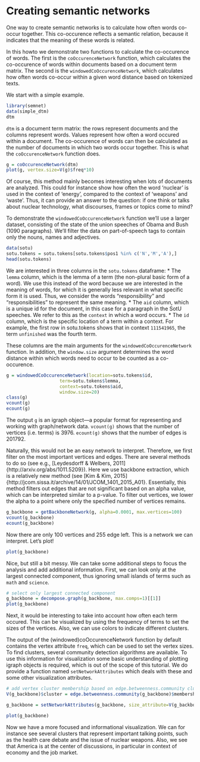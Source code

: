 Creating semantic networks
========================================================

One way to create semantic networks is to calculate how often words co-occur together. This co-occurence reflects a semantic relation, because it indicates that the meaning of these words is related.

In this howto we demonstrate two functions to calculate the co-occurence of words. The first is the `coOccurenceNetwork` function, which calculates the co-occurence of words within documents based on a document term matrix. The second is the `windowedCoOccurenceNetwork`, which calculates how often words co-occur within a given word distance based on tokenized texts.

We start with a simple example. 

```r
library(semnet)
data(simple_dtm)
dtm
```

`dtm` is a document term matrix: the rows represent documents and the columns represent words. Values represent how often a word occured within a document. The co-occurence of words can then be calculated as the number of documents in which two words occur together. This is what the `coOccurenceNetwork` function does. 

```r
g = coOccurenceNetwork(dtm)
plot(g, vertex.size=V(g)$freq*10)
```

Of course, this method mainly becomes interesting when lots of documents are analyzed. This could for instance show how often the word 'nuclear' is used in the context of 'energy', compared to the context of 'weapons' and 'waste'. Thus, it can provide an answer to the question: if one think or talks about nuclear technology, what discourses, frames or topics come to mind?

To demonstrate the `windowedCoOccurenceNetwork` function we'll use a larger dataset, consisting of the state of the union speeches of Obama and Bush (1090 paragraphs). We'll filter the data on part-of-speech tags to contain only the nouns, names and adjectives.

```r
data(sotu)
sotu.tokens = sotu.tokens[sotu.tokens$pos1 %in% c('N','M','A'),]
head(sotu.tokens)
```  

We are interested in three columns in the `sotu.tokens` dataframe: 
* The `lemma` column, which is the lemma of a term (the non-plural basic form of a word). We use this instead of the word because we are interested in the meaning of words, for which it is generally less relevant in what specific form it is used. Thus, we consider the words "responsibility" and "responsibilities" to represent the same meaning.
* The `aid` column, which is a unique id for the document, in this case for a paragraph in the SotU speeches. We refer to this as the `context` in which a word occurs.
* The `id` column, which is the specific location of a term within a context. For example, the first row in sotu.tokens shows that in context `111541965`, the term `unfinished` was the fourth term.

These columns are the main arguments for the `windowedCoOccurenceNetwork` function. In addition, the `window.size` argument determines the word distance within which words need to occur to be counted as a co-occurence.

```r
g = windowedCoOccurenceNetwork(location=sotu.tokens$id,
                    term=sotu.tokens$lemma, 
                    context=sotu.tokens$aid,
                    window.size=20)
class(g)
vcount(g)
ecount(g)
```

The output `g` is an igraph object---a popular format for representing and working with graph/network data. `vcount(g)` shows that the number of vertices (i.e. terms) is 3976. `ecount(g)` shows that the number of edges is 201792. 

Naturally, this would not be an easy network to interpret. Therefore, we first filter on the most important vertices and edges. There are several methods to do so (see e.g., [Leydesdorff & Welbers, 2011]{http://arxiv.org/abs/1011.5209}). Here we use backbone extraction, which is a relatively new method (see [Kim & Kim, 2015]{http://jcom.sissa.it/archive/14/01/JCOM_1401_2015_A01}. Essentially, this method filters out edges that are not significant based on an alpha value, which can be interpreted similar to a p-value. To filter out vertices, we lower the alpha to a point where only the specified number of vertices remains.   

```r
g_backbone = getBackboneNetwork(g, alpha=0.0001, max.vertices=100)
vcount(g_backbone)
ecount(g_backbone)
```

Now there are only 100 vertices and 255 edge left. This is a network we can interpret. Let's plot!

```r
plot(g_backbone)
```

Nice, but still a bit messy. We can take some additional steps to focus the analysis and add additional information. First, we can look only at the largest connected component, thus ignoring small islands of terms such as `math` and `science`. 

```r
# select only largest connected component
g_backbone = decompose.graph(g_backbone, max.comps=1)[[1]]
plot(g_backbone)
```

Next, it would be interesting to take into account how often each term occured. This can be visualized by using the frequency of terms to set the sizes of the vertices. Also, we can use colors to indicate different clusters.

The output of the (windowed)coOccurenceNetwork function by default contains the vertex attribute `freq`, which can be used to set the vertex sizes. To find clusters, several community detection algorithms are available. To use this information for visualization some basic understanding of plotting igraph objects is required, which is out of the scope of this tutorial. We do provide a function named `setNetworkAttributes` which deals with these and some other visualization attributes. 


```r
# add vertex cluster membership based on edge.betweenness.community clustering
V(g_backbone)$cluster = edge.betweenness.community(g_backbone)$membership

g_backbone = setNetworkAttributes(g_backbone, size_attribute=V(g_backbone)$freq, cluster_attribute=V(g_backbone)$cluster)

plot(g_backbone)
```

Now we have a more focused and informational visualization. We can for instance see several clusters that represent important talking points, such as the health care debate and the issue of nuclear weapons. Also, we see that America is at the center of discussions, in particular in context of economy and the job market.

